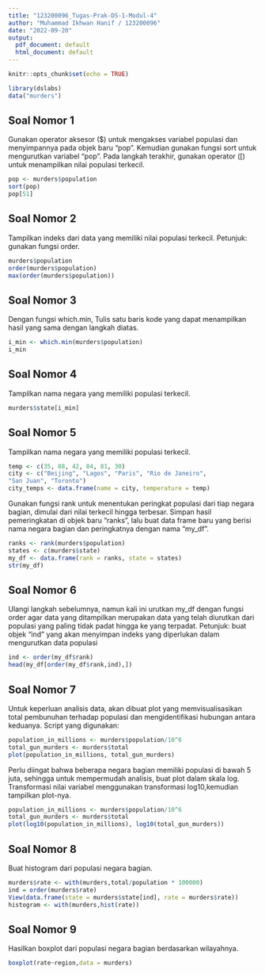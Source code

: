 ---
title: "123200096_Tugas-Prak-DS-1-Modul-4"
author: "Muhammad Ikhwan Hanif / 123200096"
date: "2022-09-20"
output:
  pdf_document: default
  html_document: default
---

```{r setup, include=FALSE}
knitr::opts_chunk$set(echo = TRUE)
```
```{r}
library(dslabs) 
data("murders") 
```

## Soal Nomor 1
Gunakan operator aksesor ($) untuk mengakses variabel populasi dan menyimpannya pada 
objek baru “pop”. Kemudian gunakan fungsi sort untuk mengurutkan variabel “pop”. Pada 
langkah terakhir, gunakan operator ([) untuk menampilkan nilai populasi terkecil.

```{r}
pop <- murders$population
sort(pop)
pop[51]
```

## Soal Nomor 2
Tampilkan indeks dari data yang memiliki nilai populasi terkecil. 
Petunjuk: gunakan fungsi order. 

```{r}
murders$population
order(murders$population)
max(order(murders$population))
```

## Soal Nomor 3
Dengan fungsi which.min, Tulis satu baris kode yang dapat menampilkan hasil yang sama 
dengan langkah diatas.
```{r}
i_min <- which.min(murders$population)
i_min
```

## Soal Nomor 4
Tampilkan nama negara yang memiliki populasi terkecil.

```{r}
murders$state[i_min]
```

## Soal Nomor 5
Tampilkan nama negara yang memiliki populasi terkecil.
```{r}
temp <- c(35, 88, 42, 84, 81, 30) 
city <- c("Beijing", "Lagos", "Paris", "Rio de Janeiro", 
"San Juan", "Toronto") 
city_temps <- data.frame(name = city, temperature = temp)
```
Gunakan fungsi rank untuk menentukan peringkat populasi dari tiap negara bagian, dimulai 
dari nilai terkecil hingga terbesar. Simpan hasil pemeringkatan di objek baru “ranks”, lalu buat 
data frame baru yang berisi nama negara bagian dan peringkatnya dengan nama “my_df”.
```{r}
ranks <- rank(murders$population)
states <- c(murders$state)
my_df <- data.frame(rank = ranks, state = states)
str(my_df)
```

## Soal Nomor 6
Ulangi langkah sebelumnya, namun kali ini urutkan my_df dengan fungsi order agar data 
yang ditampilkan merupakan data yang telah diurutkan dari populasi yang paling tidak padat 
hingga ke yang terpadat. 
Petunjuk: buat objek “ind” yang akan menyimpan indeks yang diperlukan dalam mengurutkan 
data populasi 

```{r}
ind <- order(my_df$rank)
head(my_df[order(my_df$rank,ind),])

```

## Soal Nomor 7
Untuk keperluan analisis data, akan dibuat plot yang memvisualisasikan total pembunuhan 
terhadap populasi dan mengidentifikasi hubungan antara keduanya. Script yang digunakan:
```{r}
population_in_millions <- murders$population/10^6 
total_gun_murders <- murders$total 
plot(population_in_millions, total_gun_murders)
```

Perlu diingat bahwa beberapa negara bagian memiliki populasi di bawah 5 juta, sehingga 
untuk mempermudah analisis, buat plot dalam skala log. Transformasi nilai variabel 
menggunakan transformasi log10,kemudian tampilkan plot-nya.

```{r}
population_in_millions <- murders$population/10^6 
total_gun_murders <- murders$total 
plot(log10(population_in_millions), log10(total_gun_murders))
```
## Soal Nomor 8
Buat histogram dari populasi negara bagian.
```{r}
murders$rate <- with(murders,total/population * 100000)
ind = order(murders$rate)
View(data.frame(state = murders$state[ind], rate = murders$rate))
histogram <- with(murders,hist(rate))
```

## Soal Nomor 9
Hasilkan boxplot dari populasi negara bagian berdasarkan wilayahnya. 
```{r}
boxplot(rate~region,data = murders)
```


